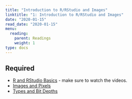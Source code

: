 ```yaml
---
title: "Introduction to R/RStudio and Images"
linktitle: "1: Introduction to R/RStudio and Images"
date: "2020-01-15"
read_date: "2020-01-15"
menu:
  reading:
    parent: Readings
    weight: 1
type: docs
---
```


## Required

- [R and RStudio Basics](https://ismayc.github.io/rbasics-book/3-rstudiobasics.html) - make sure to watch the videos.
- [Images and Pixels](https://petebankhead.gitbooks.io/imagej-intro/content/chapters/images_and_pixels/images_and_pixels.html)
- [Types and Bit Depths](https://petebankhead.gitbooks.io/imagej-intro/content/chapters/bit_depths/bit_depths.html)

